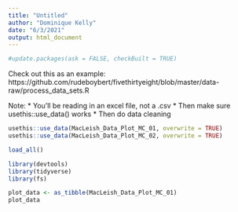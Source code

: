 ```yaml
---
title: "Untitled"
author: "Dominique Kelly"
date: "6/3/2021"
output: html_document
---
```


```r
#update.packages(ask = FALSE, checkBuilt = TRUE)
```

Check out this as an example: https://github.com/rudeboybert/fivethirtyeight/blob/master/data-raw/process_data_sets.R

Note:
* You'll be reading in an excel file, not a .csv
* Then make sure usethis::use_data() works
* Then do data cleaning


```r
usethis::use_data(MacLeish_Data_Plot_MC_01, overwrite = TRUE)
usethis::use_data(MacLeish_Data_Plot_MC_02, overwrite = TRUE)
```

```r
load_all()
```

```r
library(devtools)
library(tidyverse)
library(fs)
```

```r
plot_data <- as_tibble(MacLeish_Data_Plot_MC_01)
plot_data
```



